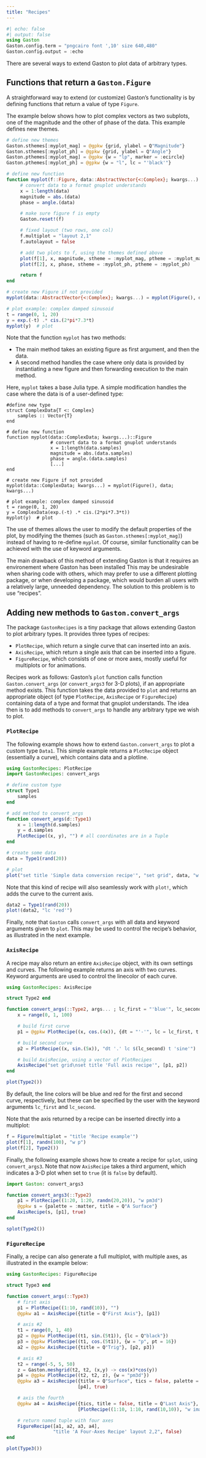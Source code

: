 ```yaml
---
title: "Recipes"
---
```


```julia
#| echo: false
#| output: false
using Gaston
Gaston.config.term = "pngcairo font ',10' size 640,480"
Gaston.config.output = :echo
```

There are several ways to extend Gaston to plot data of arbitrary types.

## Functions that return a `Gaston.Figure`

A straightforward way to extend (or customize) Gaston's functionality is by defining
functions that return a value of type `Figure`.

The example below shows how to plot complex vectors as two subplots, one of the
magnitude and the other of phase of the data. This example defines new themes.

```julia
# define new themes
Gaston.sthemes[:myplot_mag] = @gpkw {grid, ylabel = Q"Magnitude"}
Gaston.sthemes[:myplot_ph] = @gpkw {grid, ylabel = Q"Angle"}
Gaston.pthemes[:myplot_mag] = @gpkw {w = "lp", marker = :ecircle}
Gaston.pthemes[:myplot_ph] = @gpkw {w = "l", lc = "'black'"}

# define new function
function myplot(f::Figure, data::AbstractVector{<:Complex}; kwargs...)::Figure
     # convert data to a format gnuplot understands
     x = 1:length(data)
     magnitude = abs.(data)
     phase = angle.(data)

     # make sure figure f is empty
     Gaston.reset!(f)

     # fixed layout (two rows, one col)
     f.multiplot = "layout 2,1"
     f.autolayout = false

     # add two plots to f, using the themes defined above
     plot(f[1], x, magnitude, stheme = :myplot_mag, ptheme = :myplot_mag)
     plot(f[2], x, phase, stheme = :myplot_ph, ptheme = :myplot_ph)

     return f
end

# create new Figure if not provided
myplot(data::AbstractVector{<:Complex}; kwargs...) = myplot(Figure(), data; kwargs...)

# plot example: complex damped sinusoid
t = range(0, 1, 20)
y = exp.(-t) .* cis.(2*pi*7.3*t)
myplot(y)  # plot
```

Note that the function `myplot` has two methods:

* The main method takes an existing figure as first argument, and then the data.
* A second method handles the case where only data is provided by instantiating
  a new figure and then forwarding execution to the main method.

Here, `myplot` takes a base Julia type. A simple modification handles the case where
the data is of a user-defined type:

```.julia
#define new type
struct ComplexData{T <: Complex}
    samples :: Vector{T}
end

# define new function
function myplot(data::ComplexData; kwargs...)::Figure
                # convert data to a format gnuplot understands
                x = 1:length(data.samples)
                magnitude = abs.(data.samples)
                phase = angle.(data.samples)
                [...]
end

# create new Figure if not provided
myplot(data::ComplexData; kwargs...) = myplot(Figure(), data; kwargs...)

# plot example: complex damped sinusoid
t = range(0, 1, 20)
y = ComplexData(exp.(-t) .* cis.(2*pi*7.3*t))
myplot(y)  # plot
```

The use of themes allows the user to modify the default properties of
the plot, by modifying the themes (such as `Gaston.sthemes[:myplot_mag]`) instead
of having to re-define `myplot`. Of course, similar functionality can be
achieved with the use of keyword arguments.

The main drawback of this method of extending Gaston is that it requires an
environement where Gaston has been installed This may be undesirable when
sharing code with others, which may prefer to use a different plotting package,
or when developing a package, which would burden all users with a relatively
large, unneeded dependency. The solution to this problem is to use "recipes".

## Adding new methods to `Gaston.convert_args`

The package `GastonRecipes` is a tiny package that allows extending Gaston to
plot arbitrary types. It provides three types of recipes:

* `PlotRecipe`, which return a single curve that can inserted into an axis.
* `AxisRecipe`, which return a single axis that can be inserted into a figure.
* `FigureRecipe`, which consists of one or more axes, mostly useful for multiplots or
  for animations.

Recipes work as follows: Gaston's `plot` function calls function `Gaston.convert_args`
(or `convert_args3` for 3-D plots), if an appropriate method exists. This function
takes the data provided to `plot` and returns an appropriate object
(of type `PlotRecipe`, `AxisRecipe` or `FigureRecipe`) containing data of a type
and format that gnuplot understands. The idea then is to add methods to
`convert_args` to handle any arbitrary type we wish to plot.

### `PlotRecipe`

The following example shows how to extend `Gaston.convert_args` to plot a
custom type `Data1`. This simple example returns a `PlotRecipe` object
(essentially a curve), which contains data and a plotline.

```julia
using GastonRecipes: PlotRecipe
import GastonRecipes: convert_args

# define custom type
struct Type1
    samples
end

# add method to convert_args
function convert_args(d::Type1)
    x = 1:length(d.samples)
    y = d.samples
    PlotRecipe((x, y), "") # all coordinates are in a Tuple
end

# create some data
data = Type1(rand(20))

# plot
plot("set title 'Simple data conversion recipe'", "set grid", data, "w lp pt 7 lc 'olive'")
```

Note that this kind of recipe will also seamlessly work with `plot!`, which
adds the curve to the current axis.

```julia
data2 = Type1(rand(20))
plot!(data2, "lc 'red'")
```

Finally, note that `Gaston` calls `convert_args` with all data and keyword
arguments given to `plot`. This may be used to control the recipe's behavior,
as illustrated in the next example.

### `AxisRecipe`

A recipe may also return an entire `AxisRecipe` object, with its own settings and
curves. The following example returns an axis with two curves. Keyword arguments are
used to control the linecolor of each curve.

```julia
using GastonRecipes: AxisRecipe

struct Type2 end

function convert_args(::Type2, args... ; lc_first = "'blue'", lc_second = "'red'", kwargs...)
    x = range(0, 1, 100)

    # build first curve
    p1 = @gpkw PlotRecipe((x, cos.(4x)), {dt = "'-'", lc = lc_first, t =  "'cosine'"})

    # build second curve
    p2 = PlotRecipe((x, sin.(5x)), "dt '.' lc $(lc_second) t 'sine'")

    # build AxisRecipe, using a vector of PlotRecipes
    AxisRecipe("set grid\nset title 'Full axis recipe'", [p1, p2])
end

plot(Type2())
```

By default, the line colors will be blue and red for the first and second curve,
respectively, but these can be specified by the user with the keyword arguments
`lc_first` and `lc_second`.

Note that the axis returned by a recipe can be inserted directly into a multiplot:

```julia
f = Figure(multiplot = "title 'Recipe example'")
plot(f[1], randn(100), "w p")
plot(f[2], Type2())
```

Finally, the following example shows how to create a recipe for `splot`, using
`convert_args3`. Note that now `AxisRecipe` takes a third argument, which
indicates a 3-D plot when set to `true` (it is `false` by default).

```julia
import Gaston: convert_args3

function convert_args3(::Type2)
    p1 = PlotRecipe((1:20, 1:20, randn(20,20)), "w pm3d")
    @gpkw s = {palette = :matter, title = Q"A Surface"}
    AxisRecipe(s, [p1], true)
end

splot(Type2())
```

### `FigureRecipe`

Finally, a recipe can also generate a full multiplot, with multiple axes, as
illustrated in the example below:

```julia
using GastonRecipes: FigureRecipe

struct Type3 end

function convert_args(::Type3)
    # first axis
    p1 = PlotRecipe((1:10, rand(10)), "")
    @gpkw a1 = AxisRecipe({title = Q"First Axis"}, [p1])

    # axis #2
    t1 = range(0, 1, 40)
    p2 = @gpkw PlotRecipe((t1, sin.(5t1)), {lc = Q"black"})
    p3 = @gpkw PlotRecipe((t1, cos.(5t1)), {w = "p", pt = 16})
    a2 = @gpkw AxisRecipe({title = Q"Trig"}, [p2, p3])

    # axis #3
    t2 = range(-5, 5, 50)
    z = Gaston.meshgrid(t2, t2, (x,y) -> cos(x)*cos(y))
    p4 = @gpkw PlotRecipe((t2, t2, z), {w = "pm3d"})
    @gpkw a3 = AxisRecipe({title = Q"Surface", tics = false, palette = (:matter, :reverse)},
                          [p4], true)

    # axis the fourth
    @gpkw a4 = AxisRecipe({tics, title = false, title = Q"Last Axis"},
                          [PlotRecipe((1:10, 1:10, rand(10,10)), "w image")])

    # return named tuple with four axes
    FigureRecipe([a1, a2, a3, a4],
                 "title 'A Four-Axes Recipe' layout 2,2", false)
end

plot(Type3())
```
